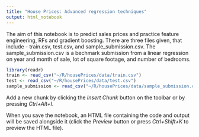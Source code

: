 ```yaml
---
title: "House Prices: Advanced regression techniques"
output: html_notebook
---
```

The aim of this notebook is to predict sales prices and practice feature engineering, RFs and gradient boosting. There are three files given, that include - train.csv, test.csv, and sample_submission.csv. The sample_submission.csv is a bechmark submission from a linear regression on year and month of sale, lot of square footage, and number of bedrooms.

```r
library(readr)
train <- read_csv("~/R/housePrices/data/train.csv")
test <- read_csv("~/R/housePrices/data/test.csv")
sample_submission <- read_csv("~/R/housePrices/data/sample_submission.csv")

```

Add a new chunk by clicking the *Insert Chunk* button on the toolbar or by pressing *Ctrl+Alt+I*.

When you save the notebook, an HTML file containing the code and output will be saved alongside it (click the *Preview* button or press *Ctrl+Shift+K* to preview the HTML file).
